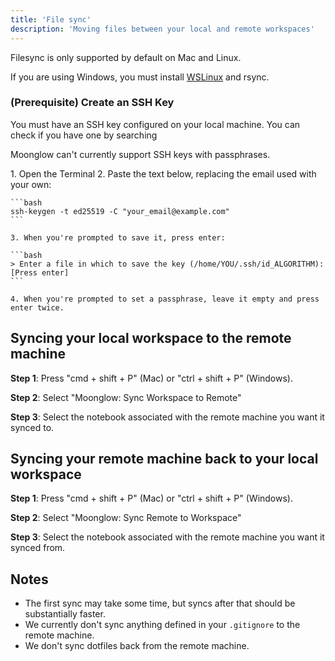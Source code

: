 ```yaml
---
title: 'File sync'
description: 'Moving files between your local and remote workspaces'
---
```


Filesync is only supported by default on Mac and Linux. 

If you are using Windows, you must install [WSLinux](https://ubuntu.com/desktop/wsl) and rsync.

### (Prerequisite) Create an SSH Key

You must have an SSH key configured on your local machine. You can check if you have one by searching

Moonglow can't currently support SSH keys with passphrases.

<Accordion title="Create an SSH Key">
    1. Open the Terminal
    2. Paste the text below, replacing the email used with your own:

    ```bash
    ssh-keygen -t ed25519 -C "your_email@example.com"
    ```

    3. When you're prompted to save it, press enter:

    ```bash
    > Enter a file in which to save the key (/home/YOU/.ssh/id_ALGORITHM):[Press enter]
    ```

    4. When you're prompted to set a passphrase, leave it empty and press enter twice.
</Accordion>

## Syncing your local workspace to the remote machine

**Step 1**: Press "cmd + shift + P" (Mac) or "ctrl + shift + P" (Windows).

**Step 2**: Select "Moonglow: Sync Workspace to Remote"

**Step 3**: Select the notebook associated with the remote machine you want it synced to.

## Syncing your remote machine back to your local workspace

**Step 1**: Press "cmd + shift + P" (Mac) or "ctrl + shift + P" (Windows).

**Step 2**: Select "Moonglow: Sync Remote to Workspace"

**Step 3**: Select the notebook associated with the remote machine you want it synced from.

## Notes

- The first sync may take some time, but syncs after that should be substantially faster.
- We currently don't sync anything defined in your `.gitignore` to the remote machine.
- We don't sync dotfiles back from the remote machine.